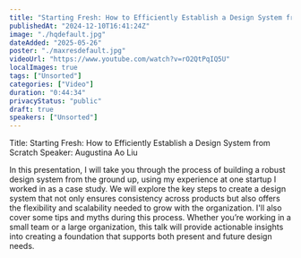 ```yaml
---
title: "Starting Fresh: How to Efficiently Establish a Design System from Scratch"
publishedAt: "2024-12-10T16:41:24Z"
image: "./hqdefault.jpg"
dateAdded: "2025-05-26"
poster: "./maxresdefault.jpg"
videoUrl: "https://www.youtube.com/watch?v=rO2QtPqIQ5U"
localImages: true
tags: ["Unsorted"]
categories: ["Video"]
duration: "0:44:34"
privacyStatus: "public"
draft: true
speakers: ["Unsorted"]
---
```

Title: Starting Fresh: How to Efficiently Establish a Design System from Scratch
Speaker: Augustina Ao Liu

In this presentation, I will take you through the process of building a robust design system from the ground up, using my experience at one startup I worked in as a case study. We will explore the key steps to create a design system that not only ensures consistency across products but also offers the flexibility and scalability needed to grow with the organization. I'll also cover some tips and myths during this process. Whether you’re working in a small team or a large organization, this talk will provide actionable insights into creating a foundation that supports both present and future design needs.
